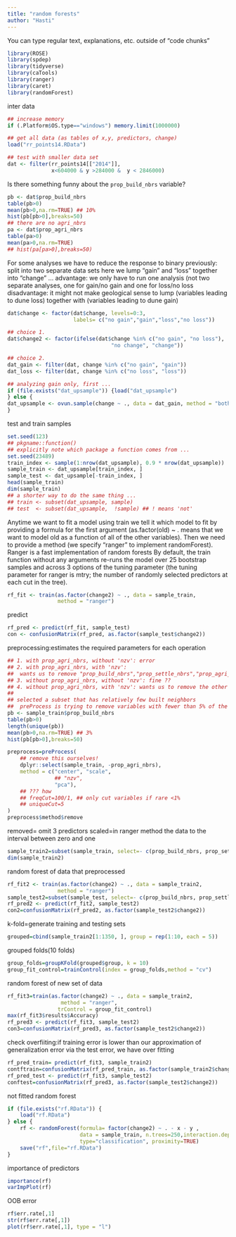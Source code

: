 ```yaml
---
title: "random forests"
author: "Hasti"
---
```


You can type regular text, explanations, etc. outside of "code chunks"

```r
library(ROSE)
library(spdep)
library(tidyverse)
library(caTools)
library(ranger)
library(caret)
library(randomForest)
```
inter data
```r
## increase memory
if (.Platform$OS.type=="windows") memory.limit(1000000)

## get all data (as tables of x,y, predictors, change)
load("rr_points14.RData")

## test with smaller data set
dat <- filter(rr_points14[["2014"]],
              x<604000 & y >284000 &  y < 2846000)
```
Is there something funny about the `prop_build_nbrs` variable?
```r
pb <- dat$prop_build_nbrs
table(pb>0)
mean(pb>0,na.rm=TRUE) ## 10%
hist(pb[pb>0],breaks=50)
## there are no agri_nbrs
pa <- dat$prop_agri_nbrs
table(pa>0)
mean(pa>0,na.rm=TRUE)
## hist(pa[pa>0],breaks=50)
```
For some analyses we have to reduce the response to binary
previously: split into two separate data sets
here we lump "gain" and "loss" together into "change" ...
advantage: we only have to run one analysis (not two separate analyses, one
for gain/no gain and one for loss/no loss
disadvantage: it might not make geological sense to lump (variables leading to dune loss)
together with (variables leading to dune gain)
```r
dat$change <- factor(dat$change, levels=0:3,
                     labels= c("no gain","gain","loss","no loss"))

## choice 1.
dat$change2 <- factor(ifelse(dat$change %in% c("no gain", "no loss"),
                                 "no change", "change"))

## choice 2.
dat_gain <- filter(dat, change %in% c("no gain", "gain")) 
dat_loss <- filter(dat, change %in% c("no loss", "loss"))

## analyzing gain only, first ...
if (file.exists("dat_upsample")) {load("dat_upsample")
} else {
dat_upsample <- ovun.sample(change ~ ., data = dat_gain, method = "both", N=1500)$data
}
```
test and train samples
```r
set.seed(123)
## pkgname::function()
## explicitly note which package a function comes from ...
set.seed(23489)
train_index <- sample(1:nrow(dat_upsample), 0.9 * nrow(dat_upsample))
sample_train <- dat_upsample[train_index, ]
sample_test <- dat_upsample[-train_index, ]
head(sample_train)
dim(sample_train)
## a shorter way to do the same thing ...
## train <- subset(dat_upsample, sample)
## test  <- subset(dat_upsample,  !sample) ## ! means 'not'
```
Anytime we want to fit a model using train we tell it which model to fit by providing a formula for the first argument (as.factor(old) ~ . means that we want to model old as a function of all of the other variables). Then we need to provide a method (we specify "ranger" to implement randomForest).
Ranger is a fast implementation of random forests 
By default, the train function without any arguments re-runs the model over 25 bootstrap samples and across 3 options of the tuning parameter (the tuning parameter for ranger is mtry; the number of randomly selected predictors at each cut in the tree).
```r
rf_fit <- train(as.factor(change2) ~ ., data = sample_train,
                method = "ranger")
```
predict
```r
rf_pred <- predict(rf_fit, sample_test)
con <- confusionMatrix(rf_pred, as.factor(sample_test$change2))
```
preprocessing:estimates the required parameters for each operation 
```r
## 1. with prop_agri_nbrs, without 'nzv': error
## 2. with prop_agri_nbrs, with 'nzv':
##  wants us to remove "prop_build_nbrs","prop_settle_nbrs","prop_agri_nbrs"
## 3. without prop_agri_nbrs, without 'nzv': fine ??
## 4. without prop_agri_nbrs, with 'nzv': wants us to remove the other two
##
## selected a subset that has relatively few built neighbors
##  preProcess is trying to remove variables with fewer than 5% of the minority
pb <- sample_train$prop_build_nbrs
table(pb>0)
length(unique(pb))
mean(pb>0,na.rm=TRUE) ## 3%
hist(pb[pb>0],breaks=50)

preprocess=preProcess(
    ## remove this ourselves!
    dplyr::select(sample_train, -prop_agri_nbrs),
    method = c("center", "scale",
               ## "nzv",
               "pca"),
    ## ??? how 
    ## freqCut=100/1, ## only cut variables if rare <1%
    ## uniqueCut=5
)
preprocess$method$remove

```
removed= omit 3 predictors
scaled=in ranger method the data to the interval between zero and one
```r
sample_train2=subset(sample_train, select=- c(prop_build_nbrs, prop_settle_nbrs, prop_agri_nbrs))
dim(sample_train2)
```
random forest of data that preprocessed
```r
rf_fit2 <- train(as.factor(change2) ~ ., data = sample_train2,
                method = "ranger")
sample_test2=subset(sample_test, select=- c(prop_build_nbrs, prop_settle_nbrs, prop_agri_nbrs))
rf_pred2 <- predict(rf_fit2, sample_test2)
con2=confusionMatrix(rf_pred2, as.factor(sample_test2$change2))
```
k-fold=generate training and testing sets
```r
grouped=cbind(sample_train2[1:1350, ], group = rep(1:10, each = 5))
```
grouped folds(10 folds)
```r
group_folds=groupKFold(grouped$group, k = 10)
group_fit_control=trainControl(index = group_folds,method = "cv")
```
random forest of new set of data
```r
rf_fit3=train(as.factor(change2) ~ ., data = sample_train2,
                 method = "ranger",
                trControl = group_fit_control)
max(rf_fit3$results$Accuracy)
rf_pred3 <- predict(rf_fit3, sample_test2)
con3=confusionMatrix(rf_pred3, as.factor(sample_test2$change2))
```
check overfiiting:if training error is lower than our approximation of generalization error via the test error, we have over fitting
```r
rf_pred_train= predict(rf_fit3, sample_train2)
contftrain=confusionMatrix(rf_pred_train, as.factor(sample_train2$change2))
rf_pred_test <- predict(rf_fit3, sample_test2)
conftest=confusionMatrix(rf_pred3, as.factor(sample_test2$change2))
```
not fitted random forest
```r
if (file.exists("rf.RData")) {
    load("rf.RData")
} else {
    rf <- randomForest(formula= factor(change2) ~ . - x - y ,
                       data = sample_train, n.trees=250,interaction.depth=7, do.trace=1,
                       type="classification", proximity=TRUE)
    save("rf",file="rf.RData")
}

```
importance of predictors
```r
importance(rf)
varImpPlot(rf)
```
OOB error
```r
rf$err.rate[,1]
str(rf$err.rate[,1])
plot(rf$err.rate[,1], type = "l")
```
